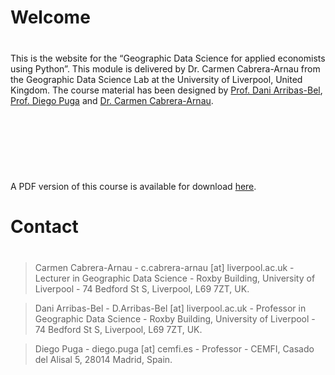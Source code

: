 # Welcome {.unnumbered}

<div style="margin-top: 40px; margin-bottom: 120px;"> This is the website for the "Geographic Data Science for applied economists using Python". This module is delivered by Dr. Carmen Cabrera-Arnau from the Geographic Data Science Lab at the University of Liverpool, United Kingdom. The course material has been designed by [Prof. Dani Arribas-Bel](https://darribas.org/), [Prof. Diego Puga](https://diegopuga.org/) and [Dr. Carmen Cabrera-Arnau](https://cabrera-arnau.com/).</div>

::: callout-note
A PDF version of this course is available for download [here](https://https://github.com/CrmnCA/gds4eco/blob/main/Geographic-Data-Science-for-Applied-Economists.pdf).
:::

# Contact {.unnumbered}

<div style="margin-top: 40px">
</div>
> Carmen Cabrera-Arnau - c.cabrera-arnau \[at\] liverpool.ac.uk - Lecturer in Geographic Data Science - Roxby Building, University of Liverpool - 74 Bedford St S, Liverpool, L69 7ZT, UK.

> Dani Arribas-Bel - D.Arribas-Bel \[at\] liverpool.ac.uk - Professor in Geographic Data Science - Roxby Building, University of Liverpool - 74 Bedford St S, Liverpool, L69 7ZT, UK.

> Diego Puga - diego.puga \[at\] cemfi.es - Professor - CEMFI, Casado del Alisal 5, 28014 Madrid, Spain.
